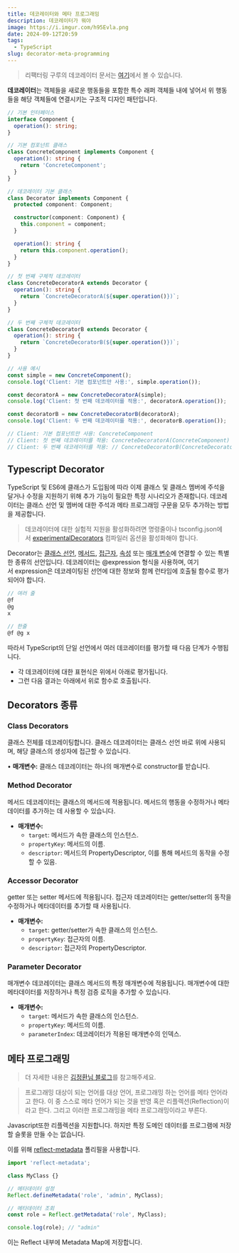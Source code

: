 ```yaml
---
title: 데코레이터와 메타 프로그래밍
description: 데코레이터가 뭐야
image: https://i.imgur.com/h95Evla.png
date: 2024-09-12T20:59
tags:
  - TypeScript
slug: decorator-meta-programming
---
```


> 리팩터링 구루의 데코레이터 문서는 [여기](https://refactoring.guru/ko/design-patterns/decorator)에서 볼 수 있습니다.

**데코레이터**는 객체들을 새로운 행동들을 포함한 특수 래퍼 객체들 내에 넣어서 위 행동들을 해당 객체들에 연결시키는 구조적 디자인 패턴입니다.

```ts caption="고마워요 GPT 웨건"
// 기본 인터페이스
interface Component {
  operation(): string;
}

// 기본 컴포넌트 클래스
class ConcreteComponent implements Component {
  operation(): string {
    return 'ConcreteComponent';
  }
}

// 데코레이터 기본 클래스
class Decorator implements Component {
  protected component: Component;

  constructor(component: Component) {
    this.component = component;
  }

  operation(): string {
    return this.component.operation();
  }
}

// 첫 번째 구체적 데코레이터
class ConcreteDecoratorA extends Decorator {
  operation(): string {
    return `ConcreteDecoratorA(${super.operation()})`;
  }
}

// 두 번째 구체적 데코레이터
class ConcreteDecoratorB extends Decorator {
  operation(): string {
    return `ConcreteDecoratorB(${super.operation()})`;
  }
}

// 사용 예시
const simple = new ConcreteComponent();
console.log('Client: 기본 컴포넌트만 사용:', simple.operation());

const decoratorA = new ConcreteDecoratorA(simple);
console.log('Client: 첫 번째 데코레이터를 적용:', decoratorA.operation());

const decoratorB = new ConcreteDecoratorB(decoratorA);
console.log('Client: 두 번째 데코레이터를 적용:', decoratorB.operation());

// Client: 기본 컴포넌트만 사용: ConcreteComponent
// Client: 첫 번째 데코레이터를 적용: ConcreteDecoratorA(ConcreteComponent)
// Client: 두 번째 데코레이터를 적용: // ConcreteDecoratorB(ConcreteDecoratorA(ConcreteComponent))
```

## Typescript Decorator

TypeScript 및 ES6에 클래스가 도입됨에 따라 이제 클래스 및 클래스 멤버에 주석을 달거나 수정을 지원하기 위해 추가 기능이 필요한 특정 시나리오가 존재합니다. 데코레이터는 클래스 선언 및 멤버에 대한 주석과 메타 프로그래밍 구문을 모두 추가하는 방법을 제공합니다.

> 데코레이터에 대한 실험적 지원을 활성화하려면 명령줄이나 tsconfig.json에서 [experimentalDecorators](https://www.typescriptlang.org/tsconfig#experimentalDecorators) 컴파일러 옵션을 활성화해야 합니다.

Decorator는 [클래스 선언](https://www.typescriptlang.org/docs/handbook/decorators.html#class-decorators), [메서드](https://www.typescriptlang.org/docs/handbook/decorators.html#method-decorators), [접근자](https://www.typescriptlang.org/docs/handbook/decorators.html#accessor-decorators), [속성](https://www.typescriptlang.org/docs/handbook/decorators.html#property-decorators) 또는 [매개 변수](https://www.typescriptlang.org/docs/handbook/decorators.html#parameter-decorators)에 연결할 수 있는 특별한 종류의 선언입니다. 데코레이터는 @expression 형식을 사용하며, 여기서 expression은 데코레이팅된 선언에 대한 정보와 함께 런타임에 호출될 함수로 평가되어야 합니다.

```ts caption="여러 데코레이터가 단일 선언에 적용되는 경우 해당 평가는 [수학의 함수 구성](https://wikipedia.org/wiki/Function_composition)과 유사합니다. 이 모델에서 함수 f와 g를 구성할 때 결과로 생성되는 복합 (f ∘ g)(x)는 f(g(x))와 동일합니다."
// 여러 줄
@f
@g
x

// 한줄
@f @g x
```

따라서 TypeScript의 단일 선언에서 여러 데코레이터를 평가할 때 다음 단계가 수행됩니다.

- 각 데코레이터에 대한 표현식은 위에서 아래로 평가됩니다.
- 그런 다음 결과는 아래에서 위로 함수로 호출됩니다.

## Decorators 종류

### Class Decorators

클래스 전체를 데코레이팅합니다. 클래스 데코레이터는 클래스 선언 바로 위에 사용되며, 해당 클래스의 생성자에 접근할 수 있습니다.

• **매개변수:** 클래스 데코레이터는 하나의 매개변수로 constructor를 받습니다.

### Method Decorator

메서드 데코레이터는 클래스의 메서드에 적용됩니다. 메서드의 행동을 수정하거나 메타데이터를 추가하는 데 사용할 수 있습니다.

- **매개변수:**
  - `target`: 메서드가 속한 클래스의 인스턴스.
  - `propertyKey`: 메서드의 이름.
  - `descriptor`: 메서드의 PropertyDescriptor, 이를 통해 메서드의 동작을 수정할 수 있음.

### Accessor Decorator

getter 또는 setter 메서드에 적용됩니다. 접근자 데코레이터는 getter/setter의 동작을 수정하거나 메타데이터를 추가할 때 사용됩니다.

- **매개변수:**
  - `target`: getter/setter가 속한 클래스의 인스턴스.
  - `propertyKey`: 접근자의 이름.
  - `descriptor`: 접근자의 PropertyDescriptor.

### Parameter Decorator

매개변수 데코레이터는 클래스 메서드의 특정 매개변수에 적용됩니다. 매개변수에 대한 메타데이터를 저장하거나 특정 검증 로직을 추가할 수 있습니다.

- **매개변수:**
  - `target`: 메서드가 속한 클래스의 인스턴스.
  - `propertyKey`: 메서드의 이름.
  - `parameterIndex`: 데코레이터가 적용된 매개변수의 인덱스.

## 메타 프로그래밍

> 더 자세한 내용은 [김정환님 블로그](https://jeonghwan-kim.github.io/2023/06/20/reflect-metadata)를 참고해주세요.

> 프로그래밍 대상이 되는 언어를 대상 언어, 프로그래밍 하는 언어를 메타 언어라고 한다. 이 중 스스로 메타 언어가 되는 것을 반영 혹은 리플렉션(Reflection)이라고 한다. 그리고 이러한 프로그래밍을 메타 프로그래밍이라고 부른다.

Javascript또한 리플렉션을 지원합니다. 하지만 특정 도메인 데이터를 프로그램에 저장할 슬롯을 만들 수는 없습니다.

이를 위해 [reflect-metadata](https://github.com/rbuckton/reflect-metadata) 폴리필을 사용합니다.

```ts
import 'reflect-metadata';

class MyClass {}

// 메타데이터 설정
Reflect.defineMetadata('role', 'admin', MyClass);

// 메타데이터 조회
const role = Reflect.getMetadata('role', MyClass);

console.log(role); // "admin"
```

이는 Reflect 내부에 Metadata Map에 저장합니다.
